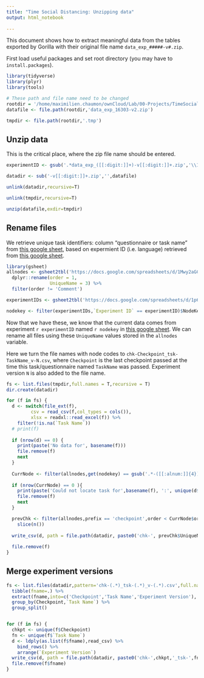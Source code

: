 ```yaml
---
title: "Time Social Distancing: Unzipping data"
output: html_notebook
    
---
```


This document shows how to extract meaningful data from the tables exported by Gorilla with their original file name `data_exp_#####-v#.zip`.

First load useful packages and set root directory  (you may have to `install.packages`).
```r

library(tidyverse)
library(plyr)
library(tools)

# These path and file name need to be changed
rootdir = '/home/maximilien.chaumon/ownCloud/Lab/00-Projects/TimeSocialDistancing/DATA'
datafile <- file.path(rootdir,'data_exp_16303-v2.zip')

tmpdir <- file.path(rootdir,'.tmp')

```

## Unzip data

This is the critical place, where the zip file name should be entered.
```r
experimentID <- gsub('.*data_exp_([[:digit:]]+)-v[[:digit:]]+.zip','\\1',datafile)

datadir <- sub('-v[[:digit:]]+.zip','',datafile)

unlink(datadir,recursive=T)

unlink(tmpdir,recursive=T)

unzip(datafile,exdir=tmpdir)
```

## Rename files

We retrieve unique task identifiers: column "questionnaire or task name" from [this google sheet](https://docs.google.com/spreadsheets/d/1Mwy2aGCJ6vSpp4a32NOs83e2H73MQRFUOL_193yb8sQ/edit#gid=0), based on expermient ID (i.e. language) retrieved from [this google sheet]('https://docs.google.com/spreadsheets/d/1p6_WHQXNGFw2EJGny1jb5qivMy2pJ_VRRYoDGRLxgbY/edit#gid=0').

```r
library(gsheet)
allnodes <- gsheet2tbl('https://docs.google.com/spreadsheets/d/1Mwy2aGCJ6vSpp4a32NOs83e2H73MQRFUOL_193yb8sQ/edit#gid=0') %>%
  dplyr::rename(order = 1,
                UniqueName = 3) %>%
  filter(order != 'Comment')

experimentIDs <- gsheet2tbl('https://docs.google.com/spreadsheets/d/1p6_WHQXNGFw2EJGny1jb5qivMy2pJ_VRRYoDGRLxgbY/edit#gid=0')

nodekey <- filter(experimentIDs,`Experiment ID` == experimentID)$NodeKey
```

Now that we have these, we know that the current data comes from experiment ``r experimentID`` named ``r nodekey`` in [this google sheet](https://docs.google.com/spreadsheets/d/1Mwy2aGCJ6vSpp4a32NOs83e2H73MQRFUOL_193yb8sQ/edit#gid=0). We can rename all files using these `UniqueName` values stored in the `allnodes` variable.

Here we turn the file names with node codes to `chk-Checkpoint_tsk-TaskName_v-N.csv`, where `Checkpoint` is the last checkpoint passed at the time this task/questionnaire named `TaskName` was passed. Experiment version `N` is also added to the file name.

```r
fs <- list.files(tmpdir,full.names = T,recursive = T)
dir.create(datadir)

for (f in fs) {
  d <- switch(file_ext(f),
         csv = read_csv(f,col_types = cols()),
         xlsx = readxl::read_excel(f)) %>%
    filter(!is.na(`Task Name`))
  # print(f)
  
  if (nrow(d) == 0) {
    print(paste('No data for', basename(f)))
    file.remove(f)
    next
  }
  
  CurrNode <- filter(allnodes,get(nodekey) == gsub('.*-([[:alnum:]]{4})','\\1',unique(d$`Tree Node Key`)))
  
  if (nrow(CurrNode) == 0 ){
    print(paste('Could not locate task for',basename(f), ':', unique(d$`Task Name`)))
    file.remove(f)
    next
  }

  prevChk <- filter(allnodes,prefix == 'checkpoint',order < CurrNode$order) %>%
    slice(n())
  
  write_csv(d, path = file.path(datadir, paste0('chk-', prevChk$UniqueName, '_tsk-', CurrNode$UniqueName, '_v-', unique(d$`Experiment Version`), '.csv')))
  
  file.remove(f)
}

```

## Merge experiment versions

```r
fs <- list.files(datadir,pattern='chk-(.*)_tsk-(.*)_v-(.*).csv',full.names = T) %>%
  tibble(fname=.) %>%
  extract(fname,into=c('Checkpoint','Task Name','Experiment Version'),'chk-(.*)_tsk-(.*)_v-(.*).csv',remove = F) %>%
  group_by(Checkpoint,`Task Name`) %>%
  group_split()


for (f in fs) {
  chkpt <- unique(f$Checkpoint)
  fn <- unique(f$`Task Name`)
  d <- ldply(as.list(f$fname),read_csv) %>%
    bind_rows() %>%
    arrange(`Experiment Version`)
  write_csv(d, path = file.path(datadir, paste0('chk-',chkpt,'_tsk-',fn,'.csv')))
  file.remove(f$fname)
}
```



